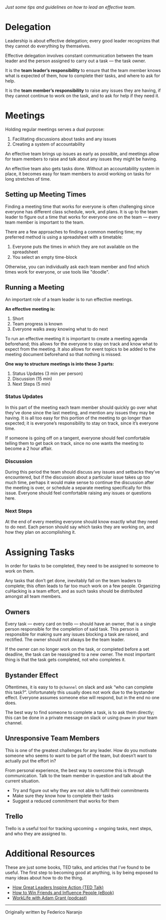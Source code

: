 *Just some tips and guidelines on how to lead an effective team.*

# Delegation
Leadership is about effective delegation; every good leader recognizes that they cannot do everything by themselves.

Effective delegation involves constant communication between the team leader and the person assigned to carry out a task — the task owner.

It is the **team leader’s responsibility** to ensure that the team member knows what is expected of them, how to complete their tasks, and where to ask for help.

It is the **team member’s responsibility** to raise any issues they are having, if they cannot continue to work on the task, and to ask for help if they need it.

# Meetings
Holding regular meetings serves a dual purpose:

1. Facilitating discussions about tasks and any issues
2. Creating a system of accountability

An effective team brings up issues as early as possible, and meetings allow for team members to raise and talk about any issues they might be having.

An effective team also gets tasks done. Without an accountability system in place, it becomes easy for team members to avoid working on tasks for long stretches of time.
## Setting up Meeting Times
Finding a meeting time that works for everyone is often challenging since everyone has different class schedule, work, and plans. It is up to the team leader to figure out a time that works for everyone one on the team — every team member is important to the team.

There are a few approaches to finding a common meeting time; my preferred method is using a spreadsheet with a timetable:

1. Everyone puts the times in which they are not available on the spreadsheet
2. You select an empty time-block

Otherwise, you can individually ask each team member and find which times work for everyone, or use tools like "doodle".

## Running a Meeting
An important role of a team leader is to run effective meetings.

**An effective meeting is:**
1. Short
2. Team progress is known
3. Everyone walks away knowing what to do next

To run an effective meeting it is important to create a meeting agenda beforehand; this allows for the everyone to stay on track and know what to expect from the meeting. It also allows for event topics to be added to the meeting document beforehand so that nothing is missed.

**One way to structure meetings is into these 3 parts:**
1. Status Updates (3 min per person)
2. Discussion (15 min)
3. Next Steps (5 min)

### Status Updates
In this part of the meeting each team member should quickly go over what they’ve done since the last meeting, and mention any issues they may be having. It is all too easy for this portion of the meeting to go longer than expected; it is everyone’s responsibility to stay on track, since it’s everyone time.

If someone is going off on a tangent, everyone should feel comfortable telling them to get back on track, since no one wants the meeting to become a 2 hour affair.

### Discussion
During this period the team should discuss any issues and setbacks they’ve encountered, but if the discussion about a particular issue takes up too much time, perhaps it would make sense to continue the discussion after the meeting is over, or schedule a separate meeting specifically for this issue. Everyone should feel comfortable raising any issues or questions here.

### Next Steps
At the end of every meeting everyone should know exactly what they need to do next. Each person should say which tasks they are working on, and how they plan on accomplishing it.

# Assigning Tasks
In order for tasks to be completed, they need to be assigned to someone to work on them.

Any tasks that don’t get done, inevitably fall on the team leaders to complete; this often leads to far too much work on a few people. Organizing cuHacking is a team effort, and as such tasks should be distributed amongst all team members.

## Owners
Every task — every card on trello — should have an owner, that is a single person responsible for the completion of said task. This person is responsible for making sure any issues blocking a task are raised, and rectified. The owner should not always be the team leader.

If the owner can no longer work on the task, or completed before a set deadline, the task can be reassigned to a new owner. The most important thing is that the task gets completed, not who completes it.

## Bystander Effect
Oftentimes, it is easy to to `@channel` on slack and ask “who can complete this task?”. Unfortunately this usually does not work due to the bystander effect. Everyone assumes someone else will respond, but in the end no one does.

The best way to find someone to complete a task, is to ask them directly; this can be done in a private message on slack or using `@name` in your team channel.

## Unresponsive Team Members
This is one of the greatest challenges for any leader. How do you motivate someone who seems to want to be part of the team, but doesn’t want to actually put the effort in?

From personal experience, the best way to overcome this is through communication. Talk to the team member in question and talk about the current situation.
* Try and figure out why they are not able to fulfil their commitments
* Make sure they know how to complete their tasks
* Suggest a reduced commitment that works for them

## Trello
Trello is a useful tool for tracking upcoming + ongoing tasks, next steps, and who they are assigned to.

# Additional Resources
These are just some books, TED talks, and articles that I’ve found to be useful. The first step to becoming good at anything, is by being exposed to many ideas about how to do the thing.

* [How Great Leaders Inspire Action (TED Talk)](https://www.youtube.com/watch?v=qp0HIF3SfI4)
* [How to Win Friends and Influence People (eBook)](https://drive.google.com/file/d/1VL1TTiZHS4FcO-nBFh2yRhKOB9zy_O3-/view)
* [WorkLife with Adam Grant (podcast)](https://www.ted.com/series/worklife_with_adam_grant)

---
Originally written by Federico Naranjo
